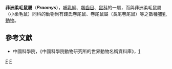 {{Automatic taxobox
| taxon = Praomys
| image = 
| image_caption = 
| authority = Thomas, 1915
| subdivision_ranks = Species
| subdivision = 
''P. daltoni''<br>
''P. degraaffi''<br>
赤道柔毛鼠 ''P. delectorum''<br>
''P. derooi''<br>
喀麥隆柔毛鼠 ''P. hartwigi''<br>
傑氏柔毛鼠 ''P. jacksoni''<br>
''P. lukolelae''<br>
小柔毛鼠 ''P. minor''<br>
米氏柔毛鼠 ''P. misonnei''<br>
孤傲柔毛鼠 ''P. morio''<br>
馬氏柔毛鼠 ''P. mutoni''<br>
''P. obscurus''<br>
''P. petteri''<br>
豬吻柔毛鼠 ''P. rostratus''<br>
塞內加爾柔毛鼠 ''P. tullbergi''<br>
''P. verschureni''
}}

'''非洲柔毛鼠屬'''（'''''Praomys'''''），[[哺乳綱|哺乳綱]]、[[囓齒目|囓齒目]]、[[鼠科|鼠科]]的一屬，而與非洲柔毛鼠屬（小柔毛鼠）同科的動物尚有錢氏卷尾鼠、卷尾鼠屬（長尾卷尾鼠）等之數種[[哺乳動物|哺乳動物]]。

==參考文獻==
*中國科學院，《中國科學院動物研究所的世界動物名稱資料庫》，[https://web.archive.org/web/20050718232917/http://vzd.brim.ac.cn/division/fauna/index.asp]


{{Taxonbar}}
[[Category:1915年描述的分类群|F]]
[[Category:鼠亚科|F]]